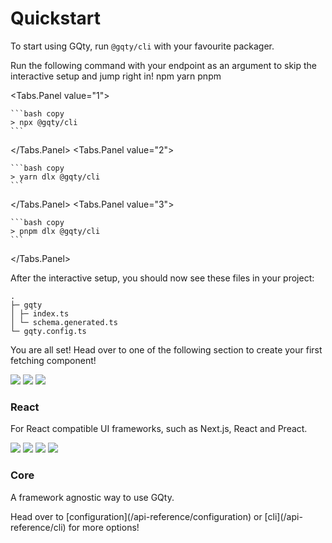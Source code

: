 
# Quickstart

To start using GQty, run `@gqty/cli` with your favourite packager.

<Alert className="mt-5 mb-3" severity="success" title="Even Quicker Start!">
  Run the following command with your endpoint as an argument to skip the
  interactive setup and jump right in!
</Alert>

<Tabs>
  <View paddingBottom={3}>
    <Tabs.List>
      <Tabs.Item value="1">npm</Tabs.Item>
      <Tabs.Item value="2">yarn</Tabs.Item>
      <Tabs.Item value="3">pnpm</Tabs.Item>
    </Tabs.List>
  </View>

  <Tabs.Panel value="1">

    ```bash copy
    > npx @gqty/cli
    ```

  </Tabs.Panel>
  <Tabs.Panel value="2">

    ```bash copy
    > yarn dlx @gqty/cli
    ```

  </Tabs.Panel>
  <Tabs.Panel value="3">

    ```bash copy
    > pnpm dlx @gqty/cli
    ```

  </Tabs.Panel>
</Tabs>

After the interactive setup, you should now see these files in your project:

```
.
├─ gqty
│ ├─ index.ts
│ └─ schema.generated.ts
└─ gqty.config.ts

```

You are all set! Head over to one of the following section to create your first
fetching component!

<div className="mt-5 grid gap-4 grid-cols(1 lg:2) w-full">
  <Link
    className="inline-block rounded-lg border(& dark:gray-700) bg-gray(dark:800 hover:(200 dark:700)) p-5"
    href="/guides/react/read"
  >
    <div className="flex gap-2 flex-row">
      <Image width={36} height={36} src="/logo/nextjs.svg" />
      <Image width={36} height={36} src="/logo/react.svg" />
      <Image width={36} height={36} src="/logo/preact.svg" />
    </div>
    <h3 className="mt-2 text-lg font-bold">React</h3>
    <p>
      For React compatible UI frameworks, such as Next.js, React and Preact.
    </p>
  </Link>
  <Link
    className="inline-block rounded-lg border(& dark:gray-700) bg-gray(dark:800 hover:(200 dark:700)) p-5"
    href="/guides/core/resolve"
  >
    <div className="flex gap-2 flex-row">
      <Image width={36} height={36} src="/logo/svelte.svg" />
      <Image width={36} height={36} src="/logo/astro.svg" />
      <Image width={36} height={36} src="/logo/solid.svg" />
      <Image width={36} height={36} src="/logo/vue.svg" />
    </div>
    <h3 className="mt-2 text-lg font-bold">Core</h3>
    <p>A framework agnostic way to use GQty.</p>
  </Link>
</div>

<Alert className="mt-5" severity="info" title="Didn't get what you want?">
  Head over to [configuration](/api-reference/configuration) or
  [cli](/api-reference/cli) for more options!
</Alert>
